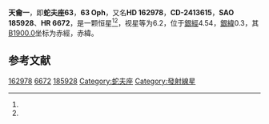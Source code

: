 {{Starbox begin
| name = 蛇夫座63
}}
{{Starbox observe
| epoch = [[J2000.0|J2000.0]]
| constell = 蛇夫座<ref name=SIMBAD>{{cite web
 | url=http://simbad.u-strasbg.fr/simbad/sim-id?Ident=HR+6672
 | title=Pulsating variable Star
 | publisher=Centre de Données astronomiques de Strasbourg
 | work=SIMBAD
 | accessdate=2012-07-13
 | archive-date=2016-09-20
 | archive-url=https://web.archive.org/web/20160920222042/http://simbad.u-strasbg.fr/simbad/sim-id?Ident=HR+6672
 | dead-url=no
 }}</ref><ref name=DATA>{{cite web
 | url=http://vizier.u-strasbg.fr/viz-bin/VizieR-5?-out.add=.&-source=5050&-corr=PK=HR&-out.max=9999&HR=6672
 | title=VizieR Detailed Page
 | accessdate=2012-07-13
 | archive-date=2016-03-05
 | archive-url=https://web.archive.org/web/20160305030843/http://vizier.u-strasbg.fr/viz-bin/VizieR-5?-out.add=.&-source=5050&-corr=PK=HR&-out.max=9999&HR=6672
 | dead-url=no
 }}</ref>
| 星官 =天龠一 
| ra = {{RA|17|54|54}}<ref name=SIMBAD /><ref name=DATA />
| dec = {{DEC|-24|53|14}}<ref name=SIMBAD /><ref name=DATA />
| appmag_v = 6.2<ref name=SIMBAD /><ref name=DATA />
}}
{{Starbox character
| class = O7.5II((f))<ref name=SIMBAD /><ref name=DATA />
| b-v = 0.04<ref name=SIMBAD /><ref name=DATA />
| u-b = -0.89<ref name=SIMBAD /><ref name=DATA />
| r-i = <ref name=SIMBAD /><ref name=DATA />
| variable = 
}}
{{Starbox astrometry
| radial_v = -0.89
| prop_mo_ra = -11
| parallax = 
| p_error = 
}}
{{Starbox catalog
| names =CD-2413615，[[SAO星表|SAO]] 185928，[[HD星表|HD]] 162978，[[HR星表|HR]] 6672}}
{{Starbox reference |Simbad=HR+6672}}
{{Starbox end}}

'''天龠一'''，即'''蛇夫座63'''，'''63 Oph'''，又名'''HD 162978'''，'''CD-2413615'''，'''SAO 185928'''、'''HR 6672'''，是一颗恒星<ref name=SIMBAD /><ref name=DATA />，视星等为6.2，位于[[銀道座標系|銀經]]4.54，[[銀道座標系|銀緯]]0.3，其[[B1900.0|B1900.0]]坐标为赤經{{RA|17|54|54}}，赤緯{{DEC|-24|53|13.6}}。

{{蛇夫座恒星}}
{{星官|天龠|7|4}}


== 参考文献 ==
{{reflist}}

{{star-stub}}

[[Category:HD和HDE天體|162978]]
[[Category:HR天體|6672]]
[[Category:SAO天體|185928]]
[[Category:蛇夫座|Category:蛇夫座]]
[[Category:發射線星|Category:發射線星]]